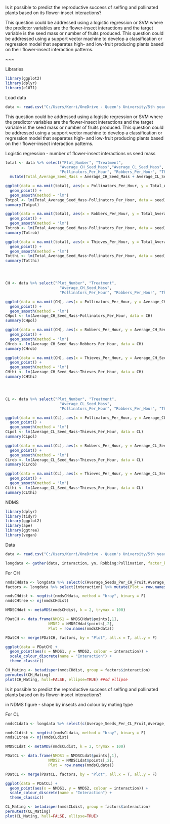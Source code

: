 Is it possible to predict the reproductive success of selfing and pollinated plants based on its flower-insect interactions? 

This question could be addressed using a logistic regression or SVM where the predictor variables are the flower-insect interactions and the target variable is the seed mass or number of fruits produced. This question could be addressed using a support vector machine to develop a classification or regression model that separates high- and low-fruit producing plants based on their flower-insect interaction patterns. 

~~~

Libraries
```r

library(ggplot2)
library(dplyr)
library(e1071)

```
Load data
```r

data <- read.csv("C:/Users/Kerri/OneDrive - Queen's University/5th year/Winter/BIOL432/BIOL432_FinalProject/Soper_Gorden_Adler_AJB_2018_Flower_Insect_Interactions_Processed_Data.csv")

```



This question could be addressed using a logistic regression or SVM where the predictor variables are the flower-insect interactions and the target variable is the seed mass or number of fruits produced. This question could be addressed using a support vector machine to develop a classification or regression model that separates high- and low-fruit producing plants based on their flower-insect interaction patterns. 


Logistic regression - number of flower-insect interactions vs seed mass
```r
total <- data %>% select("Plot_Number", "Treatment",
                        "Average_CH_Seed_Mass","Average_CL_Seed_Mass",
                        "Pollinators_Per_Hour", "Robbers_Per_Hour", "Thieves_Per_Hour") %>%
  mutate(Total_Average_Seed_Mass = Average_CH_Seed_Mass + Average_CL_Seed_Mass)

ggplot(data = na.omit(total), aes(x = Pollinators_Per_Hour, y = Total_Average_Seed_Mass)) +
  geom_point() +
  geom_smooth(method = "lm")
Totpol <- lm(Total_Average_Seed_Mass~Pollinators_Per_Hour, data = seed)
summary(Totpol)

ggplot(data = na.omit(total), aes(x = Robbers_Per_Hour, y = Total_Average_Seed_Mass)) +
  geom_point() +
  geom_smooth(method = "lm")
Totrob <- lm(Total_Average_Seed_Mass~Pollinators_Per_Hour, data = seed)
summary(Totrob)

ggplot(data = na.omit(total), aes(x = Thieves_Per_Hour, y = Total_Average_Seed_Mass)) +
  geom_point() +
  geom_smooth(method = "lm")
Totthi <- lm(Total_Average_Seed_Mass~Pollinators_Per_Hour, data = seed)
summary(Totthi)




CH <- data %>% select("Plot_Number", "Treatment",
                        "Average_CH_Seed_Mass",
                        "Pollinators_Per_Hour", "Robbers_Per_Hour", "Thieves_Per_Hour")

ggplot(data = na.omit(CH), aes(x = Pollinators_Per_Hour, y = Average_CH_Seed_Mass)) +
  geom_point() +
  geom_smooth(method = "lm")
CHpol <- lm(Average_CH_Seed_Mass~Pollinators_Per_Hour, data = CH)
summary(CHpol)

ggplot(data = na.omit(CH), aes(x = Robbers_Per_Hour, y = Average_CH_Seed_Mass)) +
  geom_point() +
  geom_smooth(method = "lm")
CHrob <- lm(Average_CH_Seed_Mass~Robbers_Per_Hour, data = CH)
summary(CHrob)

ggplot(data = na.omit(CH), aes(x = Thieves_Per_Hour, y = Average_CH_Seed_Mass)) +
  geom_point() +
  geom_smooth(method = "lm")
CHthi <- lm(Average_CH_Seed_Mass~Thieves_Per_Hour, data = CH)
summary(CHthi)




CL <- data %>% select("Plot_Number", "Treatment",
                        "Average_CL_Seed_Mass",
                        "Pollinators_Per_Hour", "Robbers_Per_Hour", "Thieves_Per_Hour")

ggplot(data = na.omit(CL), aes(x = Pollinators_Per_Hour, y = Average_CL_Seed_Mass)) +
  geom_point() +
  geom_smooth(method = "lm")
CLpol <- lm(Average_CL_Seed_Mass~Thieves_Per_Hour, data = CL)
summary(CLpol)

ggplot(data = na.omit(CL), aes(x = Robbers_Per_Hour, y = Average_CL_Seed_Mass)) +
  geom_point() +
  geom_smooth(method = "lm")
CLrob <- lm(Average_CL_Seed_Mass~Thieves_Per_Hour, data = CL)
summary(CLrob)

ggplot(data = na.omit(CL), aes(x = Thieves_Per_Hour, y = Average_CL_Seed_Mass)) +
  geom_point() +
  geom_smooth(method = "lm")
CLthi <- lm(Average_CL_Seed_Mass~Thieves_Per_Hour, data = CL)
summary(CLthi)

```

NDMS

```r
library(dplyr)
library(tidyr)
library(ggplot2)
library(ape)
library(ggtree)
library(vegan)
```

Data
```r
data <- read.csv("C:/Users/Kerri/OneDrive - Queen's University/5th year/Winter/BIOL432/BIOL432_FinalProject/Soper_Gorden_Adler_AJB_2018_Flower_Insect_Interactions_Processed_Data.csv") %>% select(c(Robbing,Florivory,Pollination,Average_Seeds_Per_CH_Fruit,Average_Seeds_Per_CL_Fruit,Average_CH_Seed_Mass,Average_CL_Seed_Mass))

longdata <- gather(data, interaction, yn, Robbing:Pollination, factor_key = T) %>% na.omit() %>% filter(!yn == "N")

```


For CH
```r
nmdsCHdata <- longdata %>% select(c(Average_Seeds_Per_CH_Fruit,Average_Seeds_Per_CL_Fruit,Average_CH_Seed_Mass,Average_CL_Seed_Mass)) 
factors <- longdata %>% select(interaction) %>% mutate(Plot = row.names(longdata))

nmdsCHdist <- vegdist(nmdsCHdata, method = "bray", binary = F)
nmdsCHtree <- nj(nmdsCHdist)

NMDSCHdat <- metaMDS(nmdsCHdist, k = 2, trymax = 100)

PDatCH <- data.frame(NMDS1 = NMDSCHdat$points[,1],
                   NMDS2 = NMDSCHdat$points[,2],
                   Plot = row.names(nmdsCHdata))

PDatCH <- merge(PDatCH, factors, by = "Plot", all.x = T, all.y = F)

ggplot(data = PDatCH) +
  geom_point(aes(x = NMDS1, y = NMDS2, colour = interaction)) +
  scale_colour_discrete(name = "Interaction") +
  theme_classic()

CH_Mating <- betadisper(nmdsCHdist, group = factors$interaction)
permutest(CH_Mating)
plot(CH_Mating, hull=FALSE, ellipse=TRUE) ##sd ellipse

```


Is it possible to predict the reproductive success of selfing and pollinated plants based on its flower-insect interactions? 

in NDMS figure - shape by insects and colour by mating type


For CL
```r
nmdsCLdata <- longdata %>% select(c(Average_Seeds_Per_CL_Fruit,Average_CL_Seed_Mass)) 

nmdsCLdist <- vegdist(nmdsCLdata, method = "bray", binary = F)
nmdsCLtree <- nj(nmdsCLdist)

NMDSCLdat <- metaMDS(nmdsCLdist, k = 2, trymax = 100)

PDatCL <- data.frame(NMDS1 = NMDSCLdat$points[,1],
                   NMDS2 = NMDSCLdat$points[,2],
                   Plot = row.names(nmdsCLdata))

PDatCL <- merge(PDatCL, factors, by = "Plot", all.x = T, all.y = F)

ggplot(data = PDatCL) +
  geom_point(aes(x = NMDS1, y = NMDS2, colour = interaction)) +
  scale_colour_discrete(name = "Interaction") +
  theme_classic()

CL_Mating <- betadisper(nmdsCLdist, group = factors$interaction)
permutest(CL_Mating)
plot(CL_Mating, hull=FALSE, ellipse=TRUE)

```



